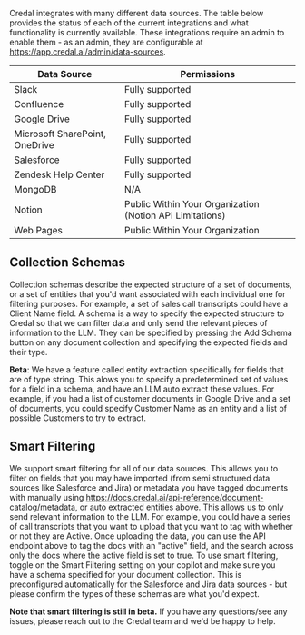 Credal integrates with many different data sources. The table below provides the status of each of the current integrations and what functionality is currently available. 
These integrations require an admin to enable them - as an admin, they are configurable at https://app.credal.ai/admin/data-sources.

| Data Source                    | Permissions                                              |
| ------------------------------ | -------------------------------------------------------- |
| Slack                          | Fully supported                                          |
| Confluence                     | Fully supported                                          |
| Google Drive                   | Fully supported                                          |
| Microsoft SharePoint, OneDrive | Fully supported                                          |
| Salesforce                     | Fully supported                                          |
| Zendesk Help Center            | Fully supported                                          |
| MongoDB                        | N/A                                                      |
| Notion                         | Public Within Your Organization (Notion API Limitations) |
| Web Pages                      | Public Within Your Organization                          |

## Collection Schemas

Collection schemas describe the expected structure of a set of documents, or a set of entities that you'd want associated with each individual one for filtering purposes.
For example, a set of sales call transcripts could have a Client Name field. A schema is a way to specify the expected structure to Credal so that we can filter data and only send the relevant pieces of information to the LLM.
They can be specified by pressing the Add Schema button on any document collection and specifying the expected fields and their type.

**Beta**: We have a feature called entity extraction specifically for fields that are of type string. This alows you to specify a predetermined set of values for a field in a schema, and have an LLM auto extract these values.
For example, if you had a list of customer documents in Google Drive and a set of documents, you could specify Customer Name as an entity and a list of possible Customers to try to extract.

## Smart Filtering

We support smart filtering for all of our data sources. This allows you to filter on fields that you may have imported
(from semi structured data sources like Salesforce and Jira) or metadata you have tagged documents with manually using https://docs.credal.ai/api-reference/document-catalog/metadata, or auto extracted entities above. This allows us to only send relevant information to the LLM.
For example, you could have a series of call transcripts that you want to upload that you want to tag with whether or not they are Active. Once uploading the data, you can use the API endpoint above to tag the docs with an "active" field, and the search across only the docs where the active field is set to true.
To use smart filtering, toggle on the Smart Filtering setting on your copilot and make sure you have a schema specified for your document collection. This is preconfigured automatically for the Salesforce and Jira data sources - but please confirm the types of these schemas are what you'd expect.


**Note that smart filtering is still in beta.** If you have any questions/see any issues, please reach out to the Credal team and we'd be happy to help.